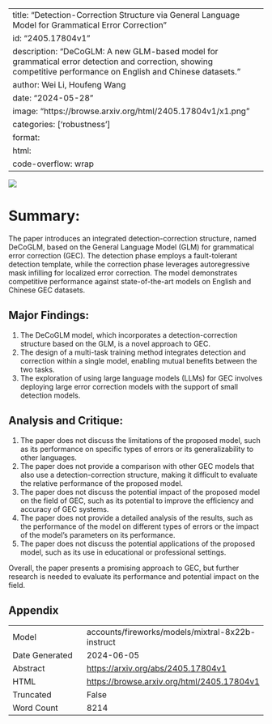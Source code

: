 
---
title: "Detection-Correction Structure via General Language Model for Grammatical Error Correction"
id: "2405.17804v1"
description: "DeCoGLM: A new GLM-based model for grammatical error detection and correction, showing competitive performance on English and Chinese datasets."
author: Wei Li, Houfeng Wang
date: "2024-05-28"
image: "https://browse.arxiv.org/html/2405.17804v1/x1.png"
categories: ['robustness']
format:
  html:
    code-overflow: wrap
---

![](https://browse.arxiv.org/html/2405.17804v1/x1.png)

# Summary:

The paper introduces an integrated detection-correction structure, named DeCoGLM, based on the General Language Model (GLM) for grammatical error correction (GEC). The detection phase employs a fault-tolerant detection template, while the correction phase leverages autoregressive mask infilling for localized error correction. The model demonstrates competitive performance against state-of-the-art models on English and Chinese GEC datasets.

## Major Findings:

1. The DeCoGLM model, which incorporates a detection-correction structure based on the GLM, is a novel approach to GEC.
2. The design of a multi-task training method integrates detection and correction within a single model, enabling mutual benefits between the two tasks.
3. The exploration of using large language models (LLMs) for GEC involves deploying large error correction models with the support of small detection models.

## Analysis and Critique:

1. The paper does not discuss the limitations of the proposed model, such as its performance on specific types of errors or its generalizability to other languages.
2. The paper does not provide a comparison with other GEC models that also use a detection-correction structure, making it difficult to evaluate the relative performance of the proposed model.
3. The paper does not discuss the potential impact of the proposed model on the field of GEC, such as its potential to improve the efficiency and accuracy of GEC systems.
4. The paper does not provide a detailed analysis of the results, such as the performance of the model on different types of errors or the impact of the model's parameters on its performance.
5. The paper does not discuss the potential applications of the proposed model, such as its use in educational or professional settings.

Overall, the paper presents a promising approach to GEC, but further research is needed to evaluate its performance and potential impact on the field.

## Appendix

|          |          |
|----------|----------|
| Model     | accounts/fireworks/models/mixtral-8x22b-instruct       |
| Date Generated     | 2024-06-05       |
| Abstract | [https://arxiv.org/abs/2405.17804v1](https://arxiv.org/abs/2405.17804v1)        |
| HTML     | [https://browse.arxiv.org/html/2405.17804v1](https://browse.arxiv.org/html/2405.17804v1)       |
| Truncated       | False       |
| Word Count       | 8214       |